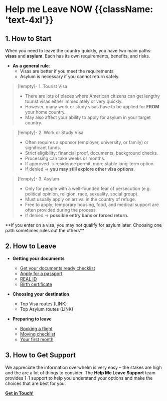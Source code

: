 # Help me Leave NOW {{className: 'text-4xl'}}

## 1. How to Start

When you need to leave the country quickly, you have two main paths: **visas** and **asylum**. Each has its own requirements, benefits, and risks.

- **As a general rule**:
  - Visas are better if you meet the requirements
  - Asylum is necessary if you cannot return safely.

> [!empty]- 1. Tourist Visa
>
> - There are lots of places where American citizens can get lengthy tourist visas either immediately or very quickly.
> - However, many work or study visas have to be applied for **FROM** your home country.
> - May also affect your ability to apply for asylum in your target country.

> [!empty]- 2. Work or Study Visa
>
> - Often requires a sponsor (employer, university, or family) or significant funds.
> - Strict eligibility: financial proof, documents, background checks.
> - Processing can take weeks or months.
> - If approved → residence permit, more stable long-term option.
> - If denied → **you may still explore other visa options.**

> [!empty]- 3. Asylum
>
> - Only for people with a well-founded fear of persecution (e.g. political opinion, religion, race, sexuality, social group).
> - Must usually apply on arrival in the country of refuge.
> - Free to apply; temporary housing, food, and medical support are often provided during the process.
> - If denied → **possible entry bans or forced return.**

<Large>
	**If you enter on a visa, you may not qualify for asylum later.
	Choosing one path sometimes rules out the others**
</Large>

## 2. How to Leave

- **Getting your documents**
  - [Get your documents ready checklist](/pdf/Get%20Your%20Documents%20Ready.pdf)
  - [Apply for a passport](/pdf/Passport%20Checklist.pdf)
  - [REAL ID](/pdf/REAL%20ID%20Checklist.pdf)
  - [Birth certificate](/pdf/Replace%20Birth%20Certificate%20Checklist.pdf)

- **Choosing your destination**
  - Top Visa routes (LINK)
  - Top Asylum routes (LINK)

- **Preparing to leave**
  - [Booking a flight](/pdf/How%20To%20Book%20a%20Flight.pdf)
  - [Moving checklist](/pdf/Moving%20Checklist.pdf)
  - [Your first month](/pdf/First%20Month%20Checklist.pdf)

## 3. How to Get Support

We appreciate the information overwhelm is very easy – the stakes are high and the are a lot of things to consider. The **Help Me Leave Support** team provides 1-1 support to help you understand your options and make the choices that are best for you.

<Large>[**Get in Touch!**](/support)</Large>
